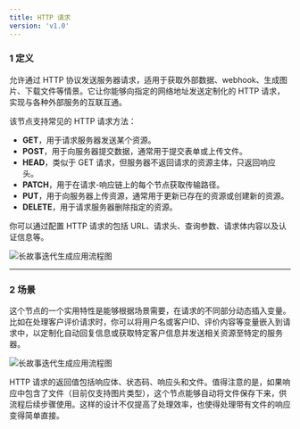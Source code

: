 ```yaml
---
title: HTTP 请求
version: 'v1.0'
---
```


### 1 定义

允许通过 HTTP 协议发送服务器请求，适用于获取外部数据、webhook、生成图片、下载文件等情景。它让你能够向指定的网络地址发送定制化的 HTTP 请求，实现与各种外部服务的互联互通。

该节点支持常见的 HTTP 请求方法：

* **GET**，用于请求服务器发送某个资源。
* **POST**，用于向服务器提交数据，通常用于提交表单或上传文件。
* **HEAD**，类似于 GET 请求，但服务器不返回请求的资源主体，只返回响应头。
* **PATCH**，用于在请求-响应链上的每个节点获取传输路径。
* **PUT**，用于向服务器上传资源，通常用于更新已存在的资源或创建新的资源。
* **DELETE**，用于请求服务器删除指定的资源。

你可以通过配置 HTTP 请求的包括 URL、请求头、查询参数、请求体内容以及认证信息等。&#x20;

<Frame caption="文本转换为结构化数据">
  <img src="/user-guide/.gitbook/assets/image (52).png" alt="长故事迭代生成应用流程图" />
</Frame>


***

### 2 场景

这个节点的一个实用特性是能够根据场景需要，在请求的不同部分动态插入变量。比如在处理客户评价请求时，你可以将用户名或客户ID、评价内容等变量嵌入到请求中，以定制化自动回复信息或获取特定客户信息并发送相关资源至特定的服务器。

<Frame caption="文本转换为结构化数据">
  <img src="/user-guide/.gitbook/assets/image (50).png" alt="长故事迭代生成应用流程图" />
</Frame>

HTTP 请求的返回值包括响应体、状态码、响应头和文件。值得注意的是，如果响应中包含了文件（目前仅支持图片类型），这个节点能够自动将文件保存下来，供流程后续步骤使用。这样的设计不仅提高了处理效率，也使得处理带有文件的响应变得简单直接。
